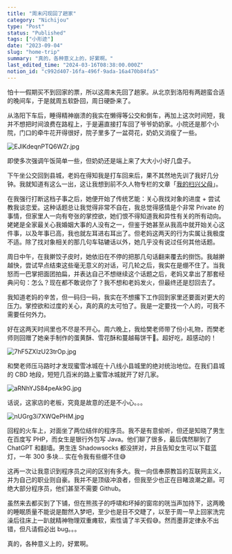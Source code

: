 ```yaml
---
title: "周末闪现回了趟家"
category: "Nichijou"
type: "Post"
status: "Published"
tags: ["小形迹"]
date: "2023-09-04"
slug: "home-trip"
summary: "真的，各种意义上的，好累啊。"
last_edited_time: "2024-03-16T08:38:00.000Z"
notion_id: "c992d407-16fa-496f-9ada-16a470b84fa5"
---
```



怕十一假期买不到回家的票，所以这周末先回了趟家。从北京到洛阳有两趟蛮合适的晚间车，于是就周五软卧回，周日硬卧来了。


从洛阳下车后，睡得精神崩溃的我实在懒得等公交和倒车，再加上这次时间短，我并不想把时间浪费在路程上，于是遍直接打车回了爷爷奶奶家。小院还是那个小院，门口的牵牛花开得很好，院子里多了一盆荷花，奶奶又消瘦了一些。


![EJlKdeqnPTQ6WZr.jpg](https://cdn.sa.net/2024/03/16/EJlKdeqnPTQ6WZr.jpg)


即使多次强调午饭简单一些，但奶奶还是端上来了大大小小好几盘子。


下午坐公交回到县城，老妈在得知我是打车回来后，果不其然地先训了我好几分钟。我就知道有这么一出，这让我想到前不久人物专栏的文章「[我的扫兴父母](https://mp.weixin.qq.com/s/po26tiyR32vzWhCA9H6XDg)」。


在我强行打断这档子事之后，她便开始了传统艺能：关心我找对象的进度 + 尝试教我谈恋爱。这种话题总让我觉得非常不自在，我总觉得感情是个非常 Private 的事情，但家里人一向有夸张的掌控欲，她们恨不得知道我和异性有关的所有动向。姥姥是全家最关心我婚姻大事的人没有之一，但鉴于她甚至从我高中就开始关心这件事，以及年事已高，我也就左耳进右耳出了。但老妈这两天的行为实属让我极度不适。除了找对象相关的那几句车轱辘话以外，她几乎没有说过任何其他话题。


周日中午，在我擀饺子皮时，她依旧在不停的把那几句话翻来覆去的捯饬。我越擀越快，尝试早点结束这些毫无意义的对话，可几轮之后，我实在是绷不住了。当我怒而一巴掌把面团拍扁，并表达自己不想继续这个话题之后，老妈又拿出了那套经典问句：怎么？现在都不敢说你了？我不想和老妈发火，但最终还是怼回去了。


我知道老妈的辛苦，但一码归一码，我实在不想撂下工作回到家里还要面对更大的压力。掌控欲和过度的关心，真的真的太可怕了。我是一定要找一个人的，可我不需要任何外力。


好在这两天时间里也不尽是不开心。周六晚上，我给樊老师带了份小礼物，而樊老师则回赠了她亲手制作的蛋黄酥、雪花酥和蔓越莓饼干🥹。超好吃，超感动的！


![7hF5ZXIzU23trOp.jpg](https://cdn.sa.net/2024/03/16/7hF5ZXIzU23trOp.jpg)


和樊老师压马路时才发现蜜雪冰城在十八线小县城里的绝对统治地位。在我们县城的 CBD 地段，短短几百米的路上蜜雪冰城就开了好几家。


![aRNhYJS84peAk9G.jpg](https://cdn.sa.net/2024/03/16/aRNhYJS84peAk9G.jpg)


话说，这家店的老板，究竟是故意的还是不小心。。。


![nUGrg3i7XWQePHM.jpg](https://cdn.sa.net/2024/03/16/nUGrg3i7XWQePHM.jpg)


回程的火车上，对面坐了两位结伴的程序员。我不是有意偷听，但还是知晓了男生在百度写 PHP，而女生是银行外包写 Java。他们聊了很多，最后偶然聊到了 ChatGPT 和翻墙。男生连 Shadowsocks 都没拼对，并且告知女生可以下载蓝灯，一年 300 多块… 实在令我有些绷不住😅


这再一次让我意识到程序员之间的区别有多大。我一向信奉原教旨的互联网主义，并为自己的职业则自豪。我并不是顶级冲浪者，但我至少也正在目睹浪潮之巅。可绝大部分程序员，他们甚至不需要 Github。


虽然来去都买到了下铺，但在熊孩子的呼啸和坏掉的窗帘的咣当声加持下，这两晚的睡眠质量不能说是酣然入梦吧，至少也是目不交睫了，以至于周一早上回家洗完澡后往床上一趴就精神物理双重瘫软，索性请了半天假😅。然而墨菲定律永不出错，但凡请假必出 bug。。。


真的，各种意义上的，好累啊。

